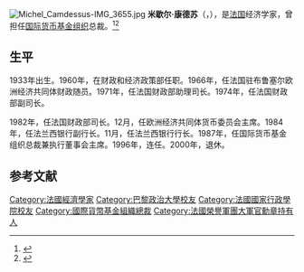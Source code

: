 [[File:Michel_Camdessus-IMG_3655.jpg|thumb]]
'''米歇尔·康德苏'''（{{lang-en|'''Michel Camdessus'''}}，{{bd|1933年|5月1日||catIdx=M}}），是[[法国|法国]]经济学家，曾担任[[国际货币基金组织|国际货币基金组织]]总裁。<ref>{{Cite web |url=https://www.imf.org/external/np/omd/bios/mc.htm |title=Michel Camdessus -- Biographical Information |access-date=2021-03-21 |archive-date=2020-09-05 |archive-url=https://web.archive.org/web/20200905095202/https://www.imf.org/external/np/omd/bios/mc.htm |dead-url=no }}</ref><ref>{{Cite web |url=https://www.ahimsa-fund.com/speakers/michel-camdessus/ |title=Michel CAMDESSUS - Ahimsa Fund |access-date=2021-03-21 |archive-date=2013-12-04 |archive-url=https://web.archive.org/web/20131204123318/http://www.ahimsa-fund.com/speakers/michel-camdessus/ |dead-url=no }}</ref>

==生平==
1933年出生。1960年，在财政和经济政策部任职。1966年，任法国驻布鲁塞尔欧洲经济共同体财政随员。1971年，任法国财政部助理司长。1974年，任法国财政部副司长。

1982年，任法国财政部司长。12月，任欧洲经济共同体货币委员会主席。1984年，任法兰西银行副行长。11月，任法兰西银行行长。1987年，任国际货币基金组织总裁兼执行董事会主席。1996年，连任。2000年，退休。

== 参考文献 ==
{{Reflist}}

{{DEFAULTSORT:Camdessus, Michel}}
[[Category:法國經濟學家|Category:法國經濟學家]]
[[Category:巴黎政治大學校友|Category:巴黎政治大學校友]]
[[Category:法國國家行政學院校友|Category:法國國家行政學院校友]]
[[Category:國際貨幣基金組織總裁|Category:國際貨幣基金組織總裁]]
[[Category:法國榮譽軍團大軍官勳章持有人|Category:法國榮譽軍團大軍官勳章持有人]]
